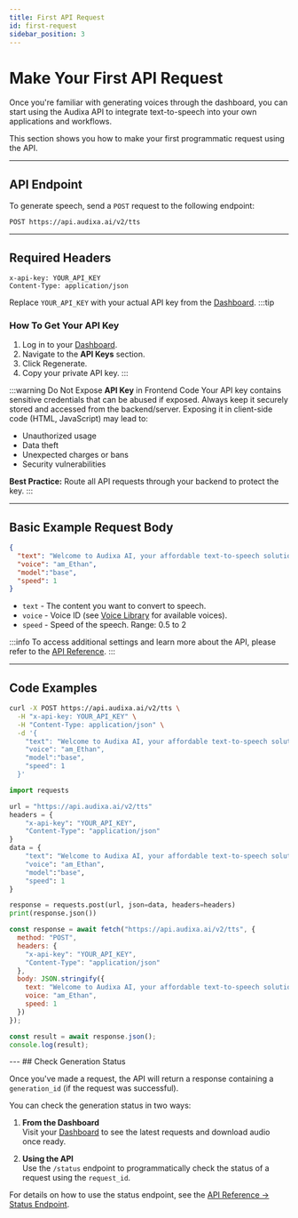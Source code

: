 ---
title: First API Request
id: first-request
sidebar_position: 3
---

# Make Your First API Request

Once you're familiar with generating voices through the dashboard, you can start using the Audixa API to integrate text-to-speech into your own applications and workflows.

This section shows you how to make your first programmatic request using the API.

---

## API Endpoint

To generate speech, send a `POST` request to the following endpoint:

```
POST https://api.audixa.ai/v2/tts
```

---

## Required Headers

```http
x-api-key: YOUR_API_KEY
Content-Type: application/json
```

Replace `YOUR_API_KEY` with your actual API key from the [Dashboard](https://audixa.ai/dashboard/api).
:::tip
### How To Get Your API Key

1. Log in to your [Dashboard](https://audixa.ai/dashboard).
2. Navigate to the **API Keys** section.
3. Click Regenerate.
4. Copy your private API key.
:::

:::warning
Do Not Expose **API Key** in Frontend Code
Your API key contains sensitive credentials that can be abused if exposed.
Always keep it securely stored and accessed from the backend/server.
Exposing it in client-side code (HTML, JavaScript) may lead to:
- Unauthorized usage
- Data theft
- Unexpected charges or bans
- Security vulnerabilities

**Best Practice:** Route all API requests through your backend to protect the key.
:::

---

## Basic Example Request Body

```json
{
  "text": "Welcome to Audixa AI, your affordable text-to-speech solution.",
  "voice": "am_Ethan",
  "model":"base",
  "speed": 1
}
```
- `text` - The content you want to convert to speech.
- `voice` - Voice ID (see [Voice Library](https://audixa.ai/dashboard/library) for available voices).
- `speed` - Speed of the speech. Range: 0.5 to 2


:::info
To access additional settings and learn more about the API, please refer to the [API Reference](/api/endpoints/tts).
:::

---


## Code Examples


<Tabs groupId="language">
  <TabItem value="curl" label="cURL" default>

```bash
curl -X POST https://api.audixa.ai/v2/tts \
  -H "x-api-key: YOUR_API_KEY" \
  -H "Content-Type: application/json" \
  -d '{
    "text": "Welcome to Audixa AI, your affordable text-to-speech solution.",
    "voice": "am_Ethan",
    "model":"base",
    "speed": 1
  }'
```

  </TabItem>
  <TabItem value="python" label="Python">

```python
import requests

url = "https://api.audixa.ai/v2/tts"
headers = {
    "x-api-key": "YOUR_API_KEY",
    "Content-Type": "application/json"
}
data = {
    "text": "Welcome to Audixa AI, your affordable text-to-speech solution.",
    "voice": "am_Ethan",
    "model":"base",
    "speed": 1
}

response = requests.post(url, json=data, headers=headers)
print(response.json())
```

  </TabItem>
  <TabItem value="javascript" label="JavaScript">

```js
const response = await fetch("https://api.audixa.ai/v2/tts", {
  method: "POST",
  headers: {
    "x-api-key": "YOUR_API_KEY",
    "Content-Type": "application/json"
  },
  body: JSON.stringify({
    text: "Welcome to Audixa AI, your affordable text-to-speech solution.",
    voice: "am_Ethan",
    speed: 1
  })
});

const result = await response.json();
console.log(result);
```

  </TabItem>
</Tabs>
---
## Check Generation Status

Once you've made a request, the API will return a response containing a `generation_id` (if the request was successful).

You can check the generation status in two ways:

1. **From the Dashboard**  
   Visit your [Dashboard](https://audixa.ai/dashboard/generations) to see the latest requests and download audio once ready.

2. **Using the API**  
   Use the `/status` endpoint to programmatically check the status of a request using the `request_id`.

For details on how to use the status endpoint, see the [API Reference → Status Endpoint](/api/endpoints/status).
